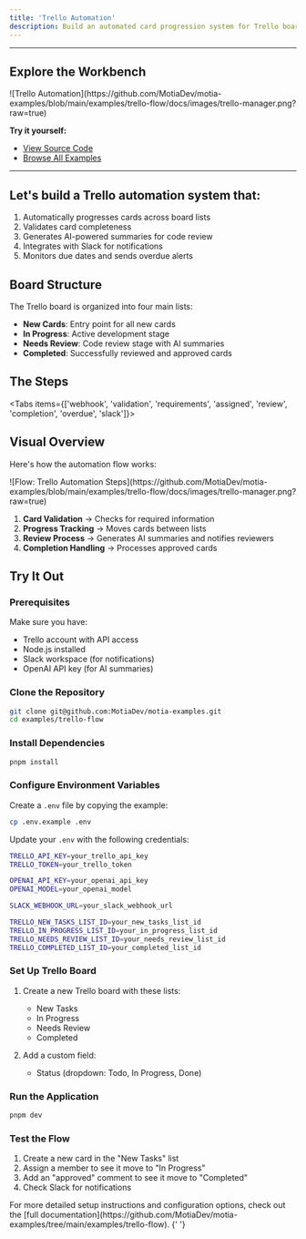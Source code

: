 ```yaml
---
title: 'Trello Automation'
description: Build an automated card progression system for Trello boards with AI-powered summaries
---
```



---

## Explore the Workbench

<div className="my-8">![Trello Automation](https://github.com/MotiaDev/motia-examples/blob/main/examples/trello-flow/docs/images/trello-manager.png?raw=true)</div>

**Try it yourself:**
- [View Source Code](https://github.com/MotiaDev/motia-examples/tree/main/examples/trello-flow)
- [Browse All Examples](https://github.com/MotiaDev/motia-examples)

---

## Let's build a Trello automation system that:

1. Automatically progresses cards across board lists
2. Validates card completeness
3. Generates AI-powered summaries for code review
4. Integrates with Slack for notifications
5. Monitors due dates and sends overdue alerts

## Board Structure

The Trello board is organized into four main lists:

- **New Cards**: Entry point for all new cards
- **In Progress**: Active development stage
- **Needs Review**: Code review stage with AI summaries
- **Completed**: Successfully reviewed and approved cards

## The Steps

<Folder name="steps" defaultOpen>
  <File name="trello-webhook.step.ts" />
  <File name="trello-webhook-validation.step.ts" />
  <File name="validate-card-requirements.step.ts" />
  <File name="start-assigned-card.step.ts" />
  <File name="mark-card-for-review.step.ts" />
  <File name="complete-approved-card.step.ts" />
  <File name="check-overdue-cards.step.ts" />
  <File name="slack-notifier.step.ts" />
</Folder>

<Tabs items={['webhook', 'validation', 'requirements', 'assigned', 'review', 'completion', 'overdue', 'slack']}>
  <TrelloTab tab="webhook" value="trello-webhook" />
  <TrelloTab tab="validation" value="trello-webhook-validation" />
  <TrelloTab tab="requirements" value="validate-card-requirements" />
  <TrelloTab tab="assigned" value="start-assigned-card" />
  <TrelloTab tab="review" value="mark-card-for-review" />
  <TrelloTab tab="completion" value="complete-approved-card" />
  <TrelloTab tab="overdue" value="check-overdue-cards" />
  <TrelloTab tab="slack" value="slack-notifier" />
</Tabs>

## Visual Overview

Here's how the automation flow works:

<div className="my-8">![Flow: Trello Automation Steps](https://github.com/MotiaDev/motia-examples/blob/main/examples/trello-flow/docs/images/trello-manager.png?raw=true)</div>

1. **Card Validation** → Checks for required information
2. **Progress Tracking** → Moves cards between lists
3. **Review Process** → Generates AI summaries and notifies reviewers
4. **Completion Handling** → Processes approved cards

## Try It Out

<Steps>

### Prerequisites

Make sure you have:

- Trello account with API access
- Node.js installed
- Slack workspace (for notifications)
- OpenAI API key (for AI summaries)

### Clone the Repository

```bash
git clone git@github.com:MotiaDev/motia-examples.git
cd examples/trello-flow
```

### Install Dependencies

```bash
pnpm install
```

### Configure Environment Variables

Create a `.env` file by copying the example:

```bash
cp .env.example .env
```

Update your `.env` with the following credentials:

```bash
TRELLO_API_KEY=your_trello_api_key
TRELLO_TOKEN=your_trello_token

OPENAI_API_KEY=your_openai_api_key
OPENAI_MODEL=your_openai_model

SLACK_WEBHOOK_URL=your_slack_webhook_url

TRELLO_NEW_TASKS_LIST_ID=your_new_tasks_list_id
TRELLO_IN_PROGRESS_LIST_ID=your_in_progress_list_id
TRELLO_NEEDS_REVIEW_LIST_ID=your_needs_review_list_id
TRELLO_COMPLETED_LIST_ID=your_completed_list_id
```

### Set Up Trello Board

1. Create a new Trello board with these lists:

   - New Tasks
   - In Progress
   - Needs Review
   - Completed

2. Add a custom field:
   - Status (dropdown: Todo, In Progress, Done)

### Run the Application

```bash
pnpm dev
```

### Test the Flow

1. Create a new card in the "New Tasks" list
2. Assign a member to see it move to "In Progress"
3. Add an "approved" comment to see it move to "Completed"
4. Check Slack for notifications

</Steps>

<Callout type="info">
  For more detailed setup instructions and configuration options, check out the [full
  documentation](https://github.com/MotiaDev/motia-examples/tree/main/examples/trello-flow).
</Callout>{' '}

